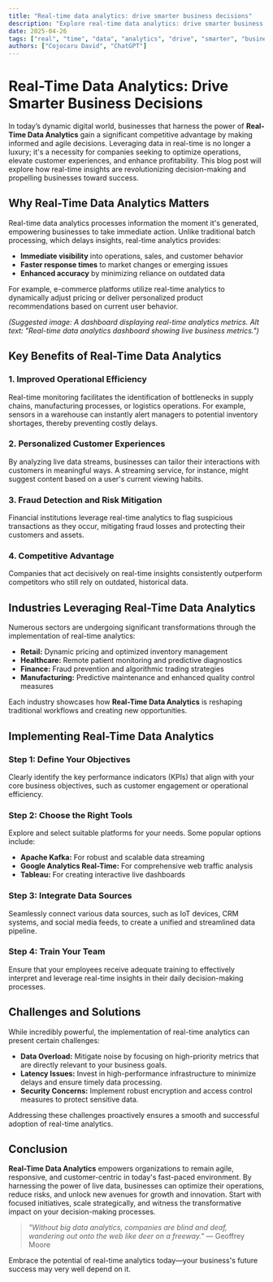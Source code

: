 ```yaml
---
title: "Real-time data analytics: drive smarter business decisions"
description: "Explore real-time data analytics: drive smarter business decisions in this detailed guide, offering insights, strategies, and practical tips to enhance your understanding and application of the topic."
date: 2025-04-26
tags: ["real", "time", "data", "analytics", "drive", "smarter", "business", "decisions"]
authors: ["Cojocaru David", "ChatGPT"]
---
```


# Real-Time Data Analytics: Drive Smarter Business Decisions

In today’s dynamic digital world, businesses that harness the power of **Real-Time Data Analytics** gain a significant competitive advantage by making informed and agile decisions. Leveraging data in real-time is no longer a luxury; it's a necessity for companies seeking to optimize operations, elevate customer experiences, and enhance profitability. This blog post will explore how real-time insights are revolutionizing decision-making and propelling businesses toward success.

## Why Real-Time Data Analytics Matters

Real-time data analytics processes information the moment it's generated, empowering businesses to take immediate action. Unlike traditional batch processing, which delays insights, real-time analytics provides:

*   **Immediate visibility** into operations, sales, and customer behavior
*   **Faster response times** to market changes or emerging issues
*   **Enhanced accuracy** by minimizing reliance on outdated data

For example, e-commerce platforms utilize real-time analytics to dynamically adjust pricing or deliver personalized product recommendations based on current user behavior.

*(Suggested image: A dashboard displaying real-time analytics metrics. Alt text: "Real-time data analytics dashboard showing live business metrics.")*

## Key Benefits of Real-Time Data Analytics

### 1. Improved Operational Efficiency

Real-time monitoring facilitates the identification of bottlenecks in supply chains, manufacturing processes, or logistics operations. For example, sensors in a warehouse can instantly alert managers to potential inventory shortages, thereby preventing costly delays.

### 2. Personalized Customer Experiences

By analyzing live data streams, businesses can tailor their interactions with customers in meaningful ways. A streaming service, for instance, might suggest content based on a user's current viewing habits.

### 3. Fraud Detection and Risk Mitigation

Financial institutions leverage real-time analytics to flag suspicious transactions as they occur, mitigating fraud losses and protecting their customers and assets.

### 4. Competitive Advantage

Companies that act decisively on real-time insights consistently outperform competitors who still rely on outdated, historical data.

## Industries Leveraging Real-Time Data Analytics

Numerous sectors are undergoing significant transformations through the implementation of real-time analytics:

*   **Retail:** Dynamic pricing and optimized inventory management
*   **Healthcare:** Remote patient monitoring and predictive diagnostics
*   **Finance:** Fraud prevention and algorithmic trading strategies
*   **Manufacturing:** Predictive maintenance and enhanced quality control measures

Each industry showcases how **Real-Time Data Analytics** is reshaping traditional workflows and creating new opportunities.

## Implementing Real-Time Data Analytics

### Step 1: Define Your Objectives

Clearly identify the key performance indicators (KPIs) that align with your core business objectives, such as customer engagement or operational efficiency.

### Step 2: Choose the Right Tools

Explore and select suitable platforms for your needs. Some popular options include:

*   **Apache Kafka:** For robust and scalable data streaming
*   **Google Analytics Real-Time:** For comprehensive web traffic analysis
*   **Tableau:** For creating interactive live dashboards

### Step 3: Integrate Data Sources

Seamlessly connect various data sources, such as IoT devices, CRM systems, and social media feeds, to create a unified and streamlined data pipeline.

### Step 4: Train Your Team

Ensure that your employees receive adequate training to effectively interpret and leverage real-time insights in their daily decision-making processes.

## Challenges and Solutions

While incredibly powerful, the implementation of real-time analytics can present certain challenges:

*   **Data Overload:** Mitigate noise by focusing on high-priority metrics that are directly relevant to your business goals.
*   **Latency Issues:** Invest in high-performance infrastructure to minimize delays and ensure timely data processing.
*   **Security Concerns:** Implement robust encryption and access control measures to protect sensitive data.

Addressing these challenges proactively ensures a smooth and successful adoption of real-time analytics.

## Conclusion

**Real-Time Data Analytics** empowers organizations to remain agile, responsive, and customer-centric in today's fast-paced environment. By harnessing the power of live data, businesses can optimize their operations, reduce risks, and unlock new avenues for growth and innovation. Start with focused initiatives, scale strategically, and witness the transformative impact on your decision-making processes.

> *"Without big data analytics, companies are blind and deaf, wandering out onto the web like deer on a freeway."* — Geoffrey Moore

Embrace the potential of real-time analytics today—your business's future success may very well depend on it.
